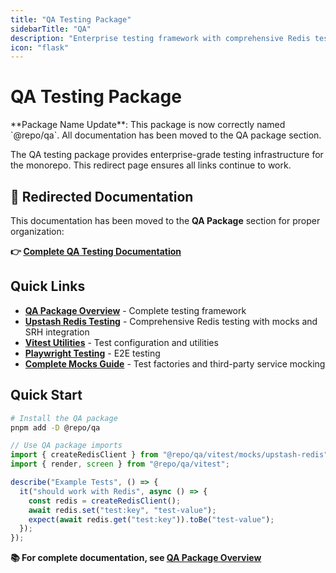 ```yaml
---
title: "QA Testing Package"
sidebarTitle: "QA"
description: "Enterprise testing framework with comprehensive Redis testing capabilities"
icon: "flask"
---
```


# QA Testing Package

<Info>
  **Package Name Update**: This package is now correctly named `@repo/qa`. All
  documentation has been moved to the QA package section.
</Info>

The QA testing package provides enterprise-grade testing infrastructure for the
monorepo. This redirect page ensures all links continue to work.

## 🔄 Redirected Documentation

This documentation has been moved to the **QA Package** section for proper
organization:

**👉 [Complete QA Testing Documentation](/packages/qa/overview)**

## Quick Links

- **[QA Package Overview](/packages/qa/overview)** - Complete testing framework
- **[Upstash Redis Testing](/packages/qa/upstash-redis)** - Comprehensive Redis
  testing with mocks and SRH integration
- **[Vitest Utilities](/packages/qa/vitest-utilities)** - Test configuration and
  utilities
- **[Playwright Testing](/packages/qa/playwright-testing)** - E2E testing
- **[Complete Mocks Guide](/packages/qa/mocks-complete)** - Test factories and
  third-party service mocking

## Quick Start

```bash
# Install the QA package
pnpm add -D @repo/qa
```

```typescript
// Use QA package imports
import { createRedisClient } from "@repo/qa/vitest/mocks/upstash-redis";
import { render, screen } from "@repo/qa/vitest";

describe("Example Tests", () => {
  it("should work with Redis", async () => {
    const redis = createRedisClient();
    await redis.set("test:key", "test-value");
    expect(await redis.get("test:key")).toBe("test-value");
  });
});
```

**📚 For complete documentation, see
[QA Package Overview](/packages/qa/overview)**

